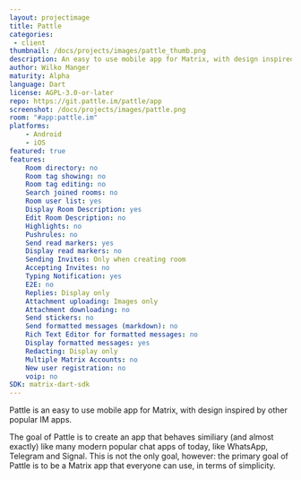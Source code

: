 ```yaml
---
layout: projectimage
title: Pattle
categories: 
 - client
thumbnail: /docs/projects/images/pattle_thumb.png
description: An easy to use mobile app for Matrix, with design inspired by other popular IM apps
author: Wilko Manger
maturity: Alpha
language: Dart
license: AGPL-3.0-or-later
repo: https://git.pattle.im/pattle/app
screenshot: /docs/projects/images/pattle.png
room: "#app:pattle.im"
platforms:
    - Android
    - iOS
featured: true
features:
    Room directory: no
    Room tag showing: no
    Room tag editing: no
    Search joined rooms: no
    Room user list: yes
    Display Room Description: yes
    Edit Room Description: no
    Highlights: no
    Pushrules: no
    Send read markers: yes
    Display read markers: no
    Sending Invites: Only when creating room
    Accepting Invites: no
    Typing Notification: yes
    E2E: no
    Replies: Display only
    Attachment uploading: Images only
    Attachment downloading: no
    Send stickers: no
    Send formatted messages (markdown): no
    Rich Text Editor for formatted messages: no
    Display formatted messages: yes
    Redacting: Display only
    Multiple Matrix Accounts: no
    New user registration: no
    voip: no
SDK: matrix-dart-sdk
---
```


Pattle is an easy to use mobile app for Matrix, with
design inspired by other popular IM apps.

The goal of Pattle is to create an app that behaves similiary
(and almost exactly) like many modern popular chat apps of today,
like WhatsApp, Telegram and Signal. This is not the only goal,
however: the primary goal of Pattle is to be a Matrix app that
everyone can use, in terms of simplicity.
